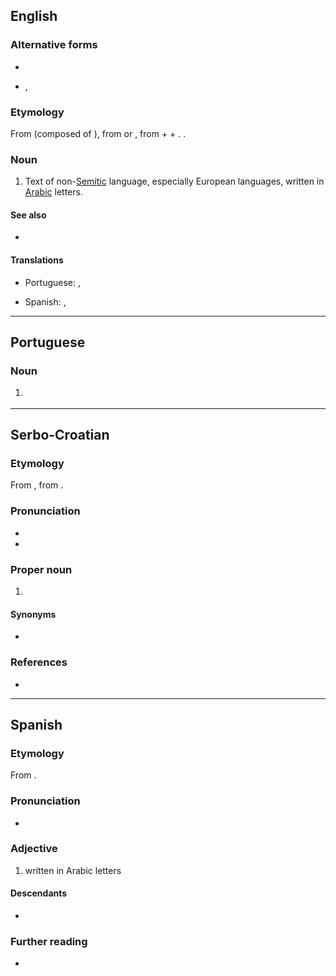 ==English==
{{wikipedia|Aljamiado}}

===Alternative forms===
* {{alter|en|Aljamiado}}
* {{alter|en|Aljamia}}, {{l|en|aljamia}}

===Etymology===
From {{bor|en|es|aljamiado}} (composed of {{af|es|aljamía|-ado}}), from {{der|en|ar|عَجَمِيَّة}} or {{m|ar|اَلْعَجَمِيَّة}}, from {{m|ar|عَجَم|t=non-Arabs, esp. Persians}} + {{m|ar|ـِي|t=relative adjective (nisba) suffix}} + {{m|ar|ـَة|t=feminine marker, also used to mark language names or to generally form nouns from the adjectives}}. {{doublet|en|Ajam|Ayam}}.

===Noun===
{{en-noun|-}}

# Text of non-[[Semitic]] language, especially European languages, written in [[Arabic]] letters.

====See also====
* {{l|en|Arebica}}

====Translations====
{{trans-top|non-Semitic language written in Arabic letters}}
* Portuguese: {{t|pt|aljamia|f}}, {{t|pt|aljamiado|m}}
{{trans-mid}}
* Spanish: {{t+|es|aljamía|f}}, {{t|es|aljamiado|m}}
{{trans-bottom}}

----

==Portuguese==

===Noun===
{{pt-noun|m}}

# {{lb|pt|paleography}} {{l|en|aljamiado}} {{gloss|Iberian Romance languages written in Arabic}}
#: {{syn|pt|aljamia}}

----

==Serbo-Croatian==

===Etymology===
From {{der|sh|es|-}}, from {{der|sh|ar|-}}.

===Pronunciation===
* {{IPA|sh|/aʎamiado/}}
* {{hyphenation|sh|a|lja|mi|a|do}}

===Proper noun===
{{sh-proper noun|g=m|head=aljamiado}}

# {{l|en|aljamiado}}

====Synonyms====
* {{l|sh|alhamiado}}

===References===
* {{R:sh:HJP|fFxvWw%3D%3D}}

----

==Spanish==

===Etymology===
From {{af|es|aljamía|-ado}}.

===Pronunciation===
{{es-IPA}}
* {{audio|es|Es-aljamiado.oga}}

===Adjective===
{{es-adj|f=aljamiada}}

# {{lb|es|of Romance-language text}} written in Arabic letters

====Descendants====
* {{desc|en|aljamiado|bor=1}}

===Further reading===
* {{R:DRAE}}
